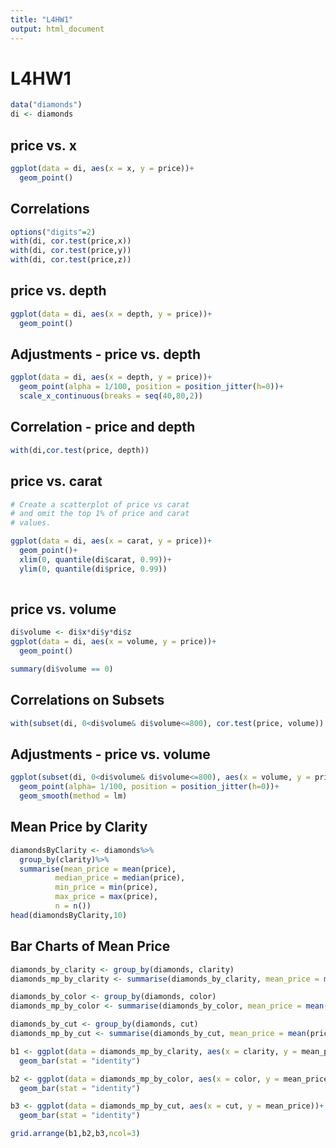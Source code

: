```yaml
---
title: "L4HW1"
output: html_document
---
```

# L4HW1
```r
data("diamonds")
di <- diamonds

```
## price vs. x
```r
ggplot(data = di, aes(x = x, y = price))+
  geom_point()
```
## Correlations

```r
options("digits"=2)
with(di, cor.test(price,x))
with(di, cor.test(price,y))
with(di, cor.test(price,z))

```
## price vs. depth
```r
ggplot(data = di, aes(x = depth, y = price))+
  geom_point()
```
## Adjustments - price vs. depth
```r
ggplot(data = di, aes(x = depth, y = price))+
  geom_point(alpha = 1/100, position = position_jitter(h=0))+
  scale_x_continuous(breaks = seq(40,80,2))
```
## Correlation - price and depth
```r
with(di,cor.test(price, depth))
```
## price vs. carat
```r
# Create a scatterplot of price vs carat
# and omit the top 1% of price and carat
# values.

ggplot(data = di, aes(x = carat, y = price))+
  geom_point()+
  xlim(0, quantile(di$carat, 0.99))+
  ylim(0, quantile(di$price, 0.99))
  
```
## price vs. volume

```r
di$volume <- di$x*di$y*di$z
ggplot(data = di, aes(x = volume, y = price))+
  geom_point()

summary(di$volume == 0)
```
## Correlations on Subsets
```r
with(subset(di, 0<di$volume& di$volume<=800), cor.test(price, volume))
```
## Adjustments - price vs. volume
```r
ggplot(subset(di, 0<di$volume& di$volume<=800), aes(x = volume, y = price))+
  geom_point(alpha= 1/100, position = position_jitter(h=0))+
  geom_smooth(method = lm)
```
## Mean Price by Clarity
```r
diamondsByClarity <- diamonds%>%
  group_by(clarity)%>%
  summarise(mean_price = mean(price),
          median_price = median(price),
          min_price = min(price),
          max_price = max(price),
          n = n())
head(diamondsByClarity,10)
```
## Bar Charts of Mean Price
```r
diamonds_by_clarity <- group_by(diamonds, clarity)
diamonds_mp_by_clarity <- summarise(diamonds_by_clarity, mean_price = mean(price))

diamonds_by_color <- group_by(diamonds, color)
diamonds_mp_by_color <- summarise(diamonds_by_color, mean_price = mean(price))

diamonds_by_cut <- group_by(diamonds, cut)
diamonds_mp_by_cut <- summarise(diamonds_by_cut, mean_price = mean(price))

b1 <- ggplot(data = diamonds_mp_by_clarity, aes(x = clarity, y = mean_price))+
  geom_bar(stat = "identity")

b2 <- ggplot(data = diamonds_mp_by_color, aes(x = color, y = mean_price))+
  geom_bar(stat = "identity")

b3 <- ggplot(data = diamonds_mp_by_cut, aes(x = cut, y = mean_price))+
  geom_bar(stat = "identity")

grid.arrange(b1,b2,b3,ncol=3)
```

